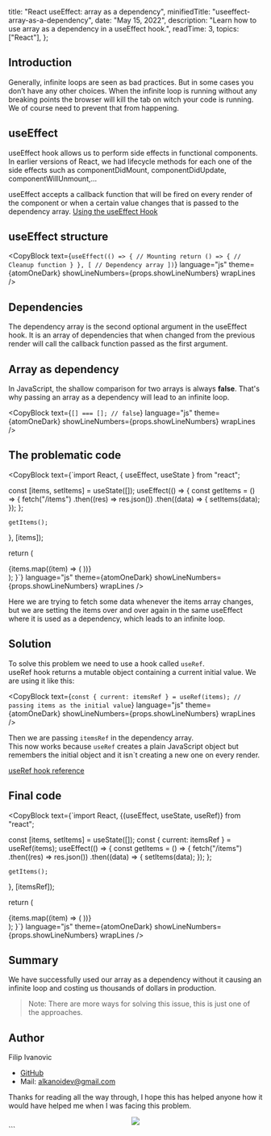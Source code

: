   title: "React useEffect: array as a dependency",
  minifiedTitle: "useeffect-array-as-a-dependency",
  date: "May 15, 2022",
  description: "Learn how to use array as a dependency in a useEffect hook.",
  readTime: 3,
  topics: ["React"],
};

## Introduction

Generally, infinite loops are seen as bad practices. But in some cases you don’t have any other choices. When the infinite loop is running without any breaking points the browser will kill the tab on witch your code is running. We of course need to prevent that from happening.

## useEffect

useEffect hook allows us to perform side effects in functional components. In earlier versions of React, we had lifecycle methods for each one of the side effects such as componentDidMount, componentDidUpdate, componentWillUnmount,...

useEffect accepts a callback function that will be fired on every render of the component or when a certain value changes that is passed to the dependency array.
[Using the useEffect Hook](https://reactjs.org/docs/hooks-effect.html)

## useEffect structure

<CopyBlock
  text={`useEffect(() => {
    // Mounting
    return () => {
        // Cleanup function
    }
}, [ // Dependency array ])`}
  language="js"
  theme={atomOneDark}
  showLineNumbers={props.showLineNumbers}
  wrapLines
/>

## Dependencies

The dependency array is the second optional argument in the useEffect hook. It is an array of dependencies that when changed from the previous render will call the callback function passed as the first argument.

## Array as dependency

In JavaScript, the shallow comparison for two arrays is always **false**.
That's why passing an array as a dependency will lead to an infinite loop.

<CopyBlock
  text={`[] === []; // false`}
  language="js"
  theme={atomOneDark}
  showLineNumbers={props.showLineNumbers}
  wrapLines
/>

## The problematic code

<CopyBlock
  text={`import React, { useEffect, useState } from "react";

  const [items, setItems] = useState([]);
  useEffect(() => {
    const getItems = () => {
      fetch("/items")
        .then((res) => res.json())
        .then((data) => {
          setItems(data);
        });
    };

    getItems();

}, [items]);

return (

<div className="App">
  {items.map((item) => (
    <Item item={item} />
  ))}
</div>
); }`} language="js" theme={atomOneDark}
showLineNumbers={props.showLineNumbers}
wrapLines />

Here we are trying to fetch some data whenever the items array changes, but we are setting the items over and over again in the same useEffect where it is used as a dependency, which leads to an infinite loop.

## Solution

To solve this problem we need to use a hook called `useRef`.  
useRef hook returns a mutable object containing a current initial value.
We are using it like this:

<CopyBlock
  text={`const { current: itemsRef } = useRef(items);
// passing items as the initial value`}
  language="js"
  theme={atomOneDark}
  showLineNumbers={props.showLineNumbers}
  wrapLines
/>

Then we are passing `itemsRef` in the dependency array.  
This now works because `useRef` creates a plain JavaScript object but remembers the initial object and it isn`t creating a new one on every render.

[useRef hook reference](https://reactjs.org/docs/hooks-reference.html#useref)

## Final code

<CopyBlock
  text={`import React, {(useEffect, useState, useRef)} from "react";

  const [items, setItems] = useState([]);
  const { current: itemsRef } = useRef(items);
  useEffect(() => {
    const getItems = () => {
      fetch("/items")
        .then((res) => res.json())
        .then((data) => {
          setItems(data);
        });
    };

    getItems();

}, [itemsRef]);

return (

<div className="App">
  {items.map((item) => (
    <Item item={item} />
  ))}
</div>
); }`} language="js" theme={atomOneDark}
showLineNumbers={props.showLineNumbers}
wrapLines />

## Summary

We have successfully used our array as a dependency without it causing an infinite loop and costing us thousands of dollars in production.

> Note: There are more ways for solving this issue, this is just one of the approaches.

## Author

Filip Ivanovic

- [GitHub](https://github.com/alkanoidev/)
- Mail: alkanoidev@gmail.com

Thanks for reading all the way through, I hope this has helped anyone how it would have helped me when I was facing this problem.

<center>
  <img src="https://i.giphy.com/media/UIIUlAXbqc5rLqcAYJ/giphy.webp" />
</center>
```
